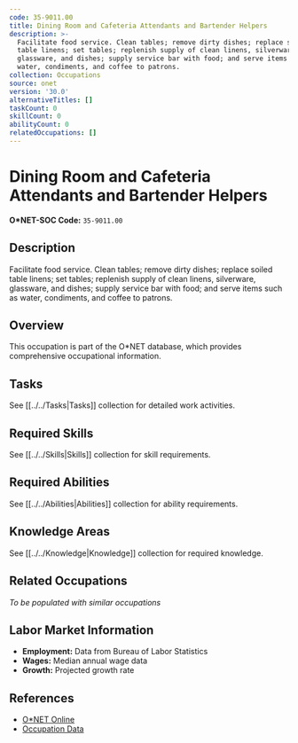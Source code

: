 ```yaml
---
code: 35-9011.00
title: Dining Room and Cafeteria Attendants and Bartender Helpers
description: >-
  Facilitate food service. Clean tables; remove dirty dishes; replace soiled
  table linens; set tables; replenish supply of clean linens, silverware,
  glassware, and dishes; supply service bar with food; and serve items such as
  water, condiments, and coffee to patrons.
collection: Occupations
source: onet
version: '30.0'
alternativeTitles: []
taskCount: 0
skillCount: 0
abilityCount: 0
relatedOccupations: []
---
```

# Dining Room and Cafeteria Attendants and Bartender Helpers

**O*NET-SOC Code:** `35-9011.00`

## Description

Facilitate food service. Clean tables; remove dirty dishes; replace soiled table linens; set tables; replenish supply of clean linens, silverware, glassware, and dishes; supply service bar with food; and serve items such as water, condiments, and coffee to patrons.

## Overview

This occupation is part of the O*NET database, which provides comprehensive occupational information.

## Tasks

See [[../../Tasks|Tasks]] collection for detailed work activities.

## Required Skills

See [[../../Skills|Skills]] collection for skill requirements.

## Required Abilities

See [[../../Abilities|Abilities]] collection for ability requirements.

## Knowledge Areas

See [[../../Knowledge|Knowledge]] collection for required knowledge.

## Related Occupations

*To be populated with similar occupations*

## Labor Market Information

- **Employment:** Data from Bureau of Labor Statistics
- **Wages:** Median annual wage data
- **Growth:** Projected growth rate

## References

- [O*NET Online](https://www.onetonline.org/link/summary/35-9011.00)
- [Occupation Data](https://www.onetcenter.org/)
